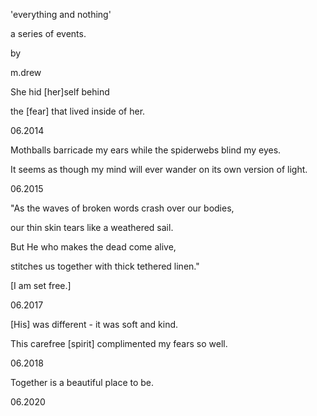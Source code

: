 'everything and nothing'

a series of events.

by

m.drew

She hid \[her\]self behind

the \[fear\] that lived inside of her.

06.2014

Mothballs barricade my ears while the spiderwebs blind my eyes.

It seems as though my mind will ever wander on its own version of light.

06.2015

"As the waves of broken words crash over our bodies,

our thin skin tears like a weathered sail.

But He who makes the dead come alive,

stitches us together with thick tethered linen."

\[I am set free.\]

06.2017

\[His\] was different - it was soft and kind.

This carefree \[spirit\] complimented my fears so well.

06.2018

Together is a beautiful place to be.

06.2020
